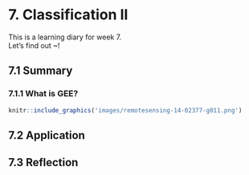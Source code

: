 # 7. Classification II {.unnumbered}

This is a learning diary for week 7.\
Let's find out ~!

## 7.1 Summary

### 7.1.1 What is GEE?

```r
knitr::include_graphics('images/remotesensing-14-02377-g011.png')
```

## 7.2 Application


## 7.3 Reflection
